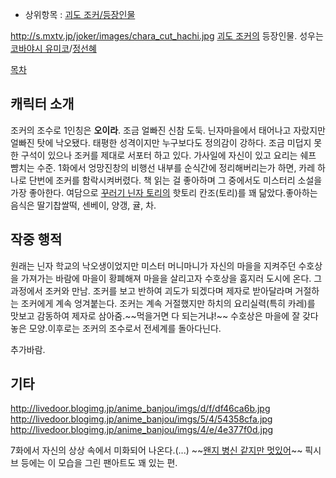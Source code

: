 * 상위항목 : [[괴도 조커/등장인물]]

http://s.mxtv.jp/joker/images/chara_cut_hachi.jpg
[[괴도 조커]]의 등장인물. 성우는 [[코바야시 유미코]]/[[정선혜(성우)|정선혜]] 


[[목차]]
== 캐릭터 소개 ==
조커의 조수로 1인칭은 '''오이라'''. 조금 얼빠진 신참 도둑. 닌자마을에서 태어나고 자랐지만 얼빠진 탓에 낙오됐다. 태평한 성격이지만 누구보다도 정의감이 강하다. 조금 미덥지 못한 구석이 있으나 조커를 제대로 서포터 하고 있다. 가사일에 자신이 있고 요리는 쉐프 뺨치는 수준. 1화에서 엉망진창의 비행선 내부를 순식간에 정리해버리는가 하면, 카레 하나로 단번에 조커를 함락시켜버렸다. 책 읽는 걸 좋아하며 그 중에서도 미스터리 소설을 가장 좋아한다. 여담으로 [[꾸러기 닌자 토리]]의 핫토리 칸조(토리)를 꽤 닮았다.좋아하는 음식은 딸기찹쌀떡, 센베이, 양갱, 귤, 차.

== 작중 행적 ==
원래는 닌자 학교의 낙오생이었지만 미스터 머니마니가 자신의 마을을 지켜주던 수호상을 가져가는 바람에 마을이 황폐해져 마을을 살리고자 수호상을 훔지러 도시에 온다. 그 과정에서 조커와 만남. 조커를 보고 반하여 괴도가 되겠다며 제자로 받아달라며 거절하는 조커에게 계속 엉겨붙는다. 조커는 계속 거절했지만 하치의 요리실력(특히 카레)를 맛보고 감동하여 제자로 삼아줌.~~먹을거면 다 되는거냐!~~ 수호상은 마을에 잘 갖다 놓은 모양.이후로는 조커의 조수로서 전세계를 돌아다닌다.

추가바람.

== 기타 ==
http://livedoor.blogimg.jp/anime_banjou/imgs/d/f/df46ca6b.jpg
http://livedoor.blogimg.jp/anime_banjou/imgs/5/4/54358cfa.jpg
http://livedoor.blogimg.jp/anime_banjou/imgs/4/e/4e377f0d.jpg

7화에서 자신의 상상 속에서 미화되어 나온다.(...) ~~[[왠지 병신 같지만 멋있어]]~~ 픽시브 등에는 이 모습을 그린 팬아트도 꽤 있는 편.






